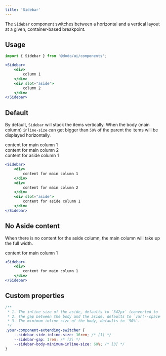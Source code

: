 ```yaml
---
title: 'Sidebar'
---
```



The `Sidebar` component switches between a horizontal and a vertical layout at a given, container-based breakpoint.

## Usage

```jsx
import { Sidebar } from '@dodo/ui/components';

<Sidebar>
	<div>
		column 1
	</div>
	<div slot="aside">
		column 2
	</div>
</Sidebar>
```

## Default
By default, `Sidebar` will stack the items vertically. When the body (main column) `inline-size` can get bigger than `50%` of the parent the items will be displayed horizontally.

<div class="not-content">
	<Sidebar>
		<div>
			content for main column 1
		</div>
		<div>
			content for main column 2
		</div>
		<div slot="aside">
			content for aside column 1
		</div>
	</Sidebar>
</div>

```jsx
<Sidebar>
	<div>
		content for main column 1
	</div>
	<div>
		content for main column 2
	</div>
	<div slot="aside">
		content for aside column 1
	</div>
</Sidebar>
```

## No Aside content

When there is no content for the aside column, the main column will take up the full width.

<div class="not-content">
	<Sidebar>
		<div>
			content for main column 1
		</div>
	</Sidebar>
</div>

```jsx
<Sidebar>
	<div>
		content for main column 1
	</div>
</Sidebar>
```

## Custom properties

```css
/**
 * 1. The inline size of the aside, defaults to `342px` (converted to `rem`)
 * 2. The gap between the body and the aside, defaults to `var(--space-8)`.
 * 3. The minimum inline size of the body, defaults to `50%`.
 */
.your-component-extending-switcher {
	--sidebar-side-inline-size: 16rem; /* [1] */
	--sidebar-gap: 1rem; /* [2] */
	--sidebar-body-minimum-inline-size: 60%; /* [3] */
}
```
